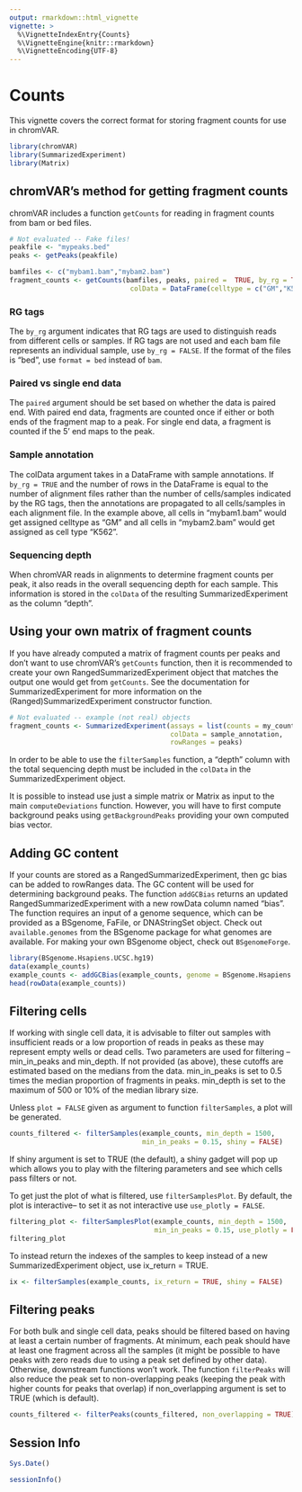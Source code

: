 ```yaml
---
output: rmarkdown::html_vignette
vignette: >
  %\VignetteIndexEntry{Counts}
  %\VignetteEngine{knitr::rmarkdown}
  %\VignetteEncoding{UTF-8}
---
```


# Counts

This vignette covers the correct format for storing fragment counts for use in chromVAR. 

```r
library(chromVAR)
library(SummarizedExperiment)
library(Matrix)
```

## chromVAR's method for getting fragment counts

chromVAR includes a function `getCounts` for reading in fragment counts from bam or bed files.  

```r
# Not evaluated -- Fake files!
peakfile <- "mypeaks.bed"
peaks <- getPeaks(peakfile)

bamfiles <- c("mybam1.bam","mybam2.bam")
fragment_counts <- getCounts(bamfiles, peaks, paired =  TRUE, by_rg = TRUE, format = "bam", 
                              colData = DataFrame(celltype = c("GM","K562")))
```

### RG tags

The `by_rg` argument indicates that RG tags are used to distinguish reads from different cells or samples. If RG tags are not used and each bam file represents an individual sample, use `by_rg = FALSE`.  If the format of the files is "bed", use `format = bed` instead of `bam`. 

### Paired vs single end data

The `paired` argument should be set based on whether the data is paired end. With paired end data, fragments are counted once if either or both ends of the fragment map to a peak.  For single end data, a fragment is counted if the 5' end maps to the peak. 

### Sample annotation

The colData argument takes in a DataFrame with sample annotations. If `by_rg = TRUE` and the number of rows in the DataFrame is equal to the number of alignment files rather than the number of cells/samples indicated by the RG tags, then the annotations are propagated to all cells/samples in each alignment file. In the example above, all cells in "mybam1.bam" would get assigned celltype as "GM" and all cells in "mybam2.bam" would get assigned as cell type "K562". 

### Sequencing depth

When chromVAR reads in alignments to determine fragment counts per peak, it also reads in the overall sequencing depth for each sample.  This information is stored in the `colData` of the resulting SummarizedExperiment as the column "depth".

## Using your own matrix of fragment counts

If you have already computed a matrix of fragment counts per peaks and don't want to use chromVAR's `getCounts` function, then it is recommended to create your own RangedSummarizedExperiment object that matches the output one would get from `getCounts`. See the documentation for SummarizedExperiment for more information on the (Ranged)SummarizedExperiment constructor function. 

```r
# Not evaluated -- example (not real) objects
fragment_counts <- SummarizedExperiment(assays = list(counts = my_counts_matrix),
                                        colData = sample_annotation,
                                        rowRanges = peaks)
```

In order to be able to use the `filterSamples` function, a "depth" column with the total sequencing depth must be included in the `colData` in the SummarizedExperiment object.

It is possible to instead use just a simple matrix or Matrix as input to the main `computeDeviations` function.  However, you will have to first compute background peaks using `getBackgroundPeaks` providing your own computed bias vector.


## Adding GC content

If your counts are stored as a RangedSummarizedExperiment, then gc bias can be added to rowRanges data. The GC content will be used for determining background peaks. The function `addGCBias` returns an updated RangedSummarizedExperiment with a new rowData column named "bias". The function requires an input of a genome sequence, which can be provided as a BSgenome, FaFile, or DNAStringSet object. Check out `available.genomes` from the BSgenome package for what genomes are available. For making your own BSgenome object, check out `BSgenomeForge`.  


```r
library(BSgenome.Hsapiens.UCSC.hg19)
data(example_counts)
example_counts <- addGCBias(example_counts, genome = BSgenome.Hsapiens.UCSC.hg19)
head(rowData(example_counts))
```


## Filtering cells 

If working with single cell data, it is advisable to filter out samples with insufficient reads or a low proportion of reads in peaks as these may represent empty wells or dead cells. Two parameters are used for filtering -- min_in_peaks and min_depth.  If not provided (as above), these cutoffs are estimated based on the medians from the data.  min_in_peaks is set to 0.5 times the median proportion of fragments in peaks.  min_depth is set to the maximum of 500 or 10% of the median library size. 

Unless `plot = FALSE` given as argument to function `filterSamples`, a plot will be generated.  

```r
counts_filtered <- filterSamples(example_counts, min_depth = 1500, 
                                 min_in_peaks = 0.15, shiny = FALSE)
```
If shiny argument is set to TRUE (the default), a shiny gadget will pop up which allows you to play with the filtering parameters and see which cells pass filters or not.  

To get just the plot of what is filtered, use `filterSamplesPlot`.  By default, the plot is interactive-- to set it as not interactive use `use_plotly = FALSE`.

```r
filtering_plot <- filterSamplesPlot(example_counts, min_depth = 1500, 
                                    min_in_peaks = 0.15, use_plotly = FALSE)
filtering_plot
```

To instead return the indexes of the samples to keep instead of a new SummarizedExperiment object, use ix_return = TRUE.
```r
ix <- filterSamples(example_counts, ix_return = TRUE, shiny = FALSE)
```

## Filtering peaks

For both bulk and single cell data, peaks should be filtered based on having at least a certain number of fragments. At minimum, each peak should have at least one fragment across all the samples (it might be possible to have peaks with zero reads due to using a peak set defined by other data). Otherwise, downstream functions won't work. The function `filterPeaks` will also reduce the peak set to non-overlapping peaks (keeping the peak with higher counts for peaks that overlap) if non_overlapping argument is set to TRUE (which is default). 

```r
counts_filtered <- filterPeaks(counts_filtered, non_overlapping = TRUE)
```

## Session Info

```r
Sys.Date()
```

```r
sessionInfo()
```
